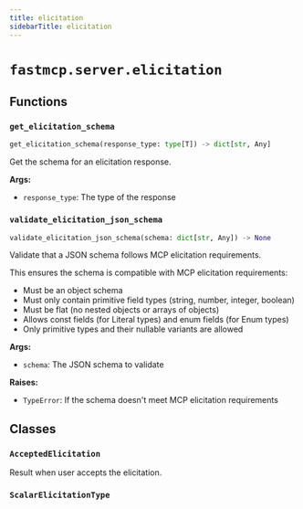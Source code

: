 ```yaml
---
title: elicitation
sidebarTitle: elicitation
---
```


# `fastmcp.server.elicitation`

## Functions

### `get_elicitation_schema` <sup><a href="https://github.com/bhardwajRahul/fastmcp/blob/main/src/fastmcp/server/elicitation.py#L42" target="_blank"><Icon icon="github" style="width: 14px; height: 14px;" /></a></sup>

```python
get_elicitation_schema(response_type: type[T]) -> dict[str, Any]
```


Get the schema for an elicitation response.

**Args:**
- `response_type`: The type of the response


### `validate_elicitation_json_schema` <sup><a href="https://github.com/bhardwajRahul/fastmcp/blob/main/src/fastmcp/server/elicitation.py#L58" target="_blank"><Icon icon="github" style="width: 14px; height: 14px;" /></a></sup>

```python
validate_elicitation_json_schema(schema: dict[str, Any]) -> None
```


Validate that a JSON schema follows MCP elicitation requirements.

This ensures the schema is compatible with MCP elicitation requirements:
- Must be an object schema
- Must only contain primitive field types (string, number, integer, boolean)
- Must be flat (no nested objects or arrays of objects)
- Allows const fields (for Literal types) and enum fields (for Enum types)
- Only primitive types and their nullable variants are allowed

**Args:**
- `schema`: The JSON schema to validate

**Raises:**
- `TypeError`: If the schema doesn't meet MCP elicitation requirements


## Classes

### `AcceptedElicitation` <sup><a href="https://github.com/bhardwajRahul/fastmcp/blob/main/src/fastmcp/server/elicitation.py#L30" target="_blank"><Icon icon="github" style="width: 14px; height: 14px;" /></a></sup>


Result when user accepts the elicitation.


### `ScalarElicitationType` <sup><a href="https://github.com/bhardwajRahul/fastmcp/blob/main/src/fastmcp/server/elicitation.py#L38" target="_blank"><Icon icon="github" style="width: 14px; height: 14px;" /></a></sup>
